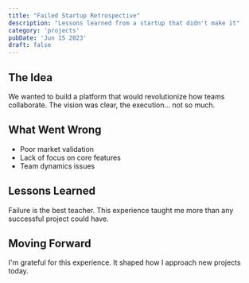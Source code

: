 ```yaml
---
title: "Failed Startup Retrospective"
description: "Lessons learned from a startup that didn't make it"
category: 'projects'
pubDate: 'Jun 15 2023'
draft: false
---
```


## The Idea

We wanted to build a platform that would revolutionize how teams collaborate. The vision was clear, the execution... not so much.

## What Went Wrong

- Poor market validation
- Lack of focus on core features
- Team dynamics issues

## Lessons Learned

Failure is the best teacher. This experience taught me more than any successful project could have.

## Moving Forward

I'm grateful for this experience. It shaped how I approach new projects today.
